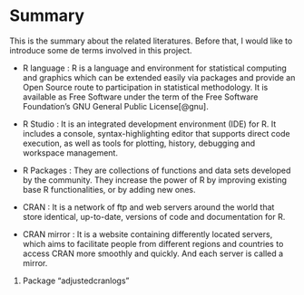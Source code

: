# Summary

This is the summary about the related literatures. Before that, I would like to introduce some de terms involved in this project.

- R language : R is a language and environment for statistical computing and graphics which can be extended easily via packages and provide an Open Source route to participation in statistical methodology. It is available as Free Software under the term of the Free Software Foundation’s GNU General Public License[@gnu].

- R Studio : It is an integrated development environment (IDE) for R. It includes a console, syntax-highlighting editor that supports direct code execution, as well as tools for plotting, history, debugging and workspace management.

- R Packages : They are collections of functions and data sets developed by the community. They increase the power of R by improving existing base R functionalities, or by adding new ones.

- CRAN : It is a network of ftp and web servers around the world that store identical, up-to-date, versions of code and documentation for R.

- CRAN mirror : It is a website containing differently located servers, which aims to facilitate people from different regions and countries to access CRAN more smoothly and quickly. And each server is called a mirror.


 1. Package "adjustedcranlogs"
 